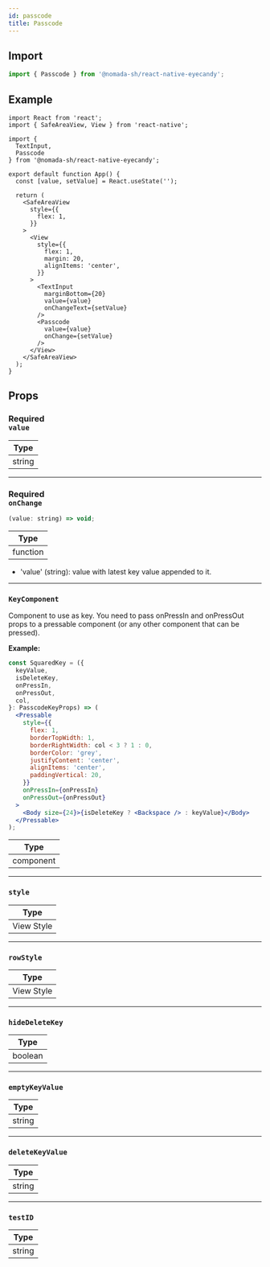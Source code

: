 ```yaml
---
id: passcode
title: Passcode
---
```


## Import

```jsx
import { Passcode } from '@nomada-sh/react-native-eyecandy';
```

## Example

```SnackPlayer name=RN%20Eyecandy%20Passcode
import React from 'react';
import { SafeAreaView, View } from 'react-native';

import {
  TextInput,
  Passcode
} from '@nomada-sh/react-native-eyecandy';

export default function App() {
  const [value, setValue] = React.useState('');

  return (
    <SafeAreaView
      style={{
        flex: 1,
      }}
    >
      <View
        style={{
          flex: 1,
          margin: 20,
          alignItems: 'center',
        }}
      >
        <TextInput
          marginBottom={20}
          value={value}
          onChangeText={setValue}
        />
        <Passcode
          value={value}
          onChange={setValue}
        />
      </View>
    </SafeAreaView>
  );
}
```

## Props

### <div class="label required basic">Required</div>**`value`**

| Type   |
| ------ |
| string |

---

### <div class="label required basic">Required</div>**`onChange`**

```jsx
(value: string) => void;
```

| Type     |
| -------- |
| function |

- 'value' (string): value with latest key value appended to it.

---

### `KeyComponent`

Component to use as key. You need to pass onPressIn and onPressOut props to a pressable component (or any other component that can be pressed).

**Example:**

```jsx
const SquaredKey = ({
  keyValue,
  isDeleteKey,
  onPressIn,
  onPressOut,
  col,
}: PasscodeKeyProps) => (
  <Pressable
    style={{
      flex: 1,
      borderTopWidth: 1,
      borderRightWidth: col < 3 ? 1 : 0,
      borderColor: 'grey',
      justifyContent: 'center',
      alignItems: 'center',
      paddingVertical: 20,
    }}
    onPressIn={onPressIn}
    onPressOut={onPressOut}
  >
    <Body size={24}>{isDeleteKey ? <Backspace /> : keyValue}</Body>
  </Pressable>
);
```

| Type      |
| --------- |
| component |

---

### `style`

| Type       |
| ---------- |
| View Style |

---

### `rowStyle`

| Type       |
| ---------- |
| View Style |

---

### `hideDeleteKey`

| Type    |
| ------- |
| boolean |

---

### `emptyKeyValue`

| Type   |
| ------ |
| string |

---

### `deleteKeyValue`

| Type   |
| ------ |
| string |

---

### `testID`

| Type   |
| ------ |
| string |

